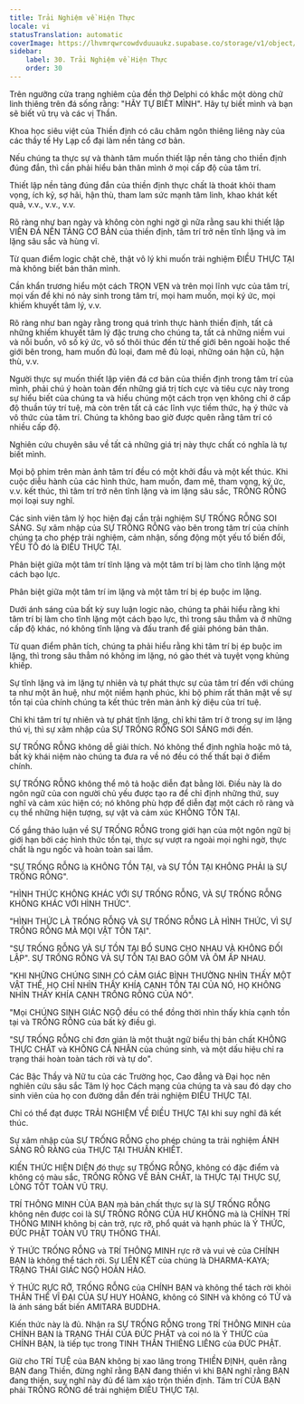```yaml
---
title: Trải Nghiệm về Hiện Thực
locale: vi
statusTranslation: automatic
coverImage: https://lhvmrqwrcowdvduuaukz.supabase.co/storage/v1/object/public/strapi-uploads/small_cover-educacion-fundamental.webp-2d51a7828a2b1309555be27f7e2a61a0.webp
sidebar:
    label: 30. Trải Nghiệm về Hiện Thực
    order: 30
---
```

Trên ngưỡng cửa trang nghiêm của đền thờ Delphi có khắc một dòng chữ linh thiêng trên đá sống rằng: "HÃY TỰ BIẾT MÌNH". Hãy tự biết mình và bạn sẽ biết vũ trụ và các vị Thần.

Khoa học siêu việt của Thiền định có câu châm ngôn thiêng liêng này của các thầy tế Hy Lạp cổ đại làm nền tảng cơ bản.

Nếu chúng ta thực sự và thành tâm muốn thiết lập nền tảng cho thiền định đúng đắn, thì cần phải hiểu bản thân mình ở mọi cấp độ của tâm trí.

Thiết lập nền tảng đúng đắn của thiền định thực chất là thoát khỏi tham vọng, ích kỷ, sợ hãi, hận thù, tham lam sức mạnh tâm linh, khao khát kết quả, v.v., v.v., v.v.

Rõ ràng như ban ngày và không còn nghi ngờ gì nữa rằng sau khi thiết lập VIÊN ĐÁ NỀN TẢNG CƠ BẢN của thiền định, tâm trí trở nên tĩnh lặng và im lặng sâu sắc và hùng vĩ.

Từ quan điểm logic chặt chẽ, thật vô lý khi muốn trải nghiệm ĐIỀU THỰC TẠI mà không biết bản thân mình.

Cần khẩn trương hiểu một cách TRỌN VẸN và trên mọi lĩnh vực của tâm trí, mọi vấn đề khi nó nảy sinh trong tâm trí, mọi ham muốn, mọi ký ức, mọi khiếm khuyết tâm lý, v.v.

Rõ ràng như ban ngày rằng trong quá trình thực hành thiền định, tất cả những khiếm khuyết tâm lý đặc trưng cho chúng ta, tất cả những niềm vui và nỗi buồn, vô số ký ức, vô số thôi thúc đến từ thế giới bên ngoài hoặc thế giới bên trong, ham muốn đủ loại, đam mê đủ loại, những oán hận cũ, hận thù, v.v.

Người thực sự muốn thiết lập viên đá cơ bản của thiền định trong tâm trí của mình, phải chú ý hoàn toàn đến những giá trị tích cực và tiêu cực này trong sự hiểu biết của chúng ta và hiểu chúng một cách trọn vẹn không chỉ ở cấp độ thuần túy trí tuệ, mà còn trên tất cả các lĩnh vực tiềm thức, hạ ý thức và vô thức của tâm trí. Chúng ta không bao giờ được quên rằng tâm trí có nhiều cấp độ.

Nghiên cứu chuyên sâu về tất cả những giá trị này thực chất có nghĩa là tự biết mình.

Mọi bộ phim trên màn ảnh tâm trí đều có một khởi đầu và một kết thúc. Khi cuộc diễu hành của các hình thức, ham muốn, đam mê, tham vọng, ký ức, v.v. kết thúc, thì tâm trí trở nên tĩnh lặng và im lặng sâu sắc, TRỐNG RỖNG mọi loại suy nghĩ.

Các sinh viên tâm lý học hiện đại cần trải nghiệm SỰ TRỐNG RỖNG SOI SÁNG. Sự xâm nhập của SỰ TRỐNG RỖNG vào bên trong tâm trí của chính chúng ta cho phép trải nghiệm, cảm nhận, sống động một yếu tố biến đổi, YẾU TỐ đó là ĐIỀU THỰC TẠI.

Phân biệt giữa một tâm trí tĩnh lặng và một tâm trí bị làm cho tĩnh lặng một cách bạo lực.

Phân biệt giữa một tâm trí im lặng và một tâm trí bị ép buộc im lặng.

Dưới ánh sáng của bất kỳ suy luận logic nào, chúng ta phải hiểu rằng khi tâm trí bị làm cho tĩnh lặng một cách bạo lực, thì trong sâu thẳm và ở những cấp độ khác, nó không tĩnh lặng và đấu tranh để giải phóng bản thân.

Từ quan điểm phân tích, chúng ta phải hiểu rằng khi tâm trí bị ép buộc im lặng, thì trong sâu thẳm nó không im lặng, nó gào thét và tuyệt vọng khủng khiếp.

Sự tĩnh lặng và im lặng tự nhiên và tự phát thực sự của tâm trí đến với chúng ta như một ân huệ, như một niềm hạnh phúc, khi bộ phim rất thân mật về sự tồn tại của chính chúng ta kết thúc trên màn ảnh kỳ diệu của trí tuệ.

Chỉ khi tâm trí tự nhiên và tự phát tĩnh lặng, chỉ khi tâm trí ở trong sự im lặng thú vị, thì sự xâm nhập của SỰ TRỐNG RỖNG SOI SÁNG mới đến.

SỰ TRỐNG RỖNG không dễ giải thích. Nó không thể định nghĩa hoặc mô tả, bất kỳ khái niệm nào chúng ta đưa ra về nó đều có thể thất bại ở điểm chính.

SỰ TRỐNG RỖNG không thể mô tả hoặc diễn đạt bằng lời. Điều này là do ngôn ngữ của con người chủ yếu được tạo ra để chỉ định những thứ, suy nghĩ và cảm xúc hiện có; nó không phù hợp để diễn đạt một cách rõ ràng và cụ thể những hiện tượng, sự vật và cảm xúc KHÔNG TỒN TẠI.

Cố gắng thảo luận về SỰ TRỐNG RỖNG trong giới hạn của một ngôn ngữ bị giới hạn bởi các hình thức tồn tại, thực sự vượt ra ngoài mọi nghi ngờ, thực chất là ngu ngốc và hoàn toàn sai lầm.

"SỰ TRỐNG RỖNG là KHÔNG TỒN TẠI, và SỰ TỒN TẠI KHÔNG PHẢI là SỰ TRỐNG RỖNG".

"HÌNH THỨC KHÔNG KHÁC VỚI SỰ TRỐNG RỖNG, VÀ SỰ TRỐNG RỖNG KHÔNG KHÁC VỚI HÌNH THỨC".

"HÌNH THỨC LÀ TRỐNG RỖNG VÀ SỰ TRỐNG RỖNG LÀ HÌNH THỨC, VÌ SỰ TRỐNG RỖNG MÀ MỌI VẬT TỒN TẠI".

"SỰ TRỐNG RỖNG VÀ SỰ TỒN TẠI BỔ SUNG CHO NHAU VÀ KHÔNG ĐỐI LẬP". SỰ TRỐNG RỖNG VÀ SỰ TỒN TẠI BAO GỒM VÀ ÔM ẤP NHAU.

"KHI NHỮNG CHÚNG SINH CÓ CẢM GIÁC BÌNH THƯỜNG NHÌN THẤY MỘT VẬT THỂ, HỌ CHỈ NHÌN THẤY KHÍA CẠNH TỒN TẠI CỦA NÓ, HỌ KHÔNG NHÌN THẤY KHÍA CẠNH TRỐNG RỖNG CỦA NÓ".

"Mọi CHÚNG SINH GIÁC NGỘ đều có thể đồng thời nhìn thấy khía cạnh tồn tại và TRỐNG RỖNG của bất kỳ điều gì.

"SỰ TRỐNG RỖNG chỉ đơn giản là một thuật ngữ biểu thị bản chất KHÔNG THỰC CHẤT và KHÔNG CÁ NHÂN của chúng sinh, và một dấu hiệu chỉ ra trạng thái hoàn toàn tách rời và tự do".

Các Bậc Thầy và Nữ tu của các Trường học, Cao đẳng và Đại học nên nghiên cứu sâu sắc Tâm lý học Cách mạng của chúng ta và sau đó dạy cho sinh viên của họ con đường dẫn đến trải nghiệm ĐIỀU THỰC TẠI.

Chỉ có thể đạt được TRẢI NGHIỆM VỀ ĐIỀU THỰC TẠI khi suy nghĩ đã kết thúc.

Sự xâm nhập của SỰ TRỐNG RỖNG cho phép chúng ta trải nghiệm ÁNH SÁNG RÕ RÀNG của THỰC TẠI THUẦN KHIẾT.

KIẾN THỨC HIỆN DIỆN đó thực sự TRỐNG RỖNG, không có đặc điểm và không có màu sắc, TRỐNG RỖNG VỀ BẢN CHẤT, là THỰC TẠI THỰC SỰ, LÒNG TỐT TOÀN VŨ TRỤ.

TRÍ THÔNG MINH CỦA BẠN mà bản chất thực sự là SỰ TRỐNG RỖNG không nên được coi là SỰ TRỐNG RỖNG CỦA HƯ KHÔNG mà là CHÍNH TRÍ THÔNG MINH không bị cản trở, rực rỡ, phổ quát và hạnh phúc là Ý THỨC, ĐỨC PHẬT TOÀN VŨ TRỤ THÔNG THÁI.

Ý THỨC TRỐNG RỖNG và TRÍ THÔNG MINH rực rỡ và vui vẻ của CHÍNH BẠN là không thể tách rời. Sự LIÊN KẾT của chúng là DHARMA-KAYA; TRẠNG THÁI GIÁC NGỘ HOÀN HẢO.

Ý THỨC RỰC RỠ, TRỐNG RỖNG của CHÍNH BẠN và không thể tách rời khỏi THÂN THỂ VĨ ĐẠI CỦA SỰ HUY HOÀNG, không có SINH và không có TỬ và là ánh sáng bất biến AMITARA BUDDHA.

Kiến thức này là đủ. Nhận ra SỰ TRỐNG RỖNG trong TRÍ THÔNG MINH của CHÍNH BẠN là TRẠNG THÁI CỦA ĐỨC PHẬT và coi nó là Ý THỨC của CHÍNH BẠN, là tiếp tục trong TINH THẦN THIÊNG LIÊNG của ĐỨC PHẬT.

Giữ cho TRÍ TUỆ của BẠN không bị xao lãng trong THIỀN ĐỊNH, quên rằng BẠN đang Thiền, đừng nghĩ rằng BẠN đang thiền vì khi BẠN nghĩ rằng BẠN đang thiền, suy nghĩ này đủ để làm xáo trộn thiền định. Tâm trí CỦA BẠN phải TRỐNG RỖNG để trải nghiệm ĐIỀU THỰC TẠI.

